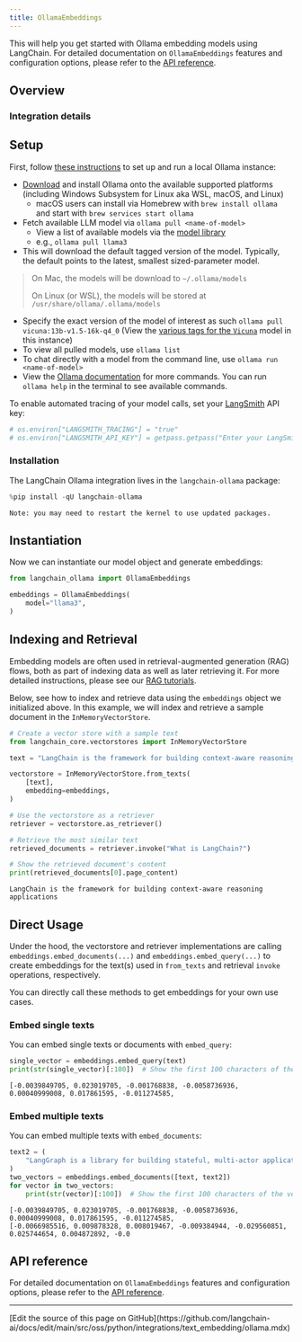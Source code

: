 ```yaml
---
title: OllamaEmbeddings
---
```


This will help you get started with Ollama embedding models using LangChain. For detailed documentation on `OllamaEmbeddings` features and configuration options, please refer to the [API reference](https://python.langchain.com/api_reference/ollama/embeddings/langchain_ollama.embeddings.OllamaEmbeddings.html).

## Overview

### Integration details

<ItemTable category="text_embedding" item="Ollama" />

## Setup

First, follow [these instructions](https://github.com/ollama/ollama?tab=readme-ov-file#ollama) to set up and run a local Ollama instance:

* [Download](https://ollama.ai/download) and install Ollama onto the available supported platforms (including Windows Subsystem for Linux aka WSL, macOS, and Linux)
  * macOS users can install via Homebrew with `brew install ollama` and start with `brew services start ollama`
* Fetch available LLM model via `ollama pull <name-of-model>`
  * View a list of available models via the [model library](https://ollama.ai/library)
  * e.g., `ollama pull llama3`
* This will download the default tagged version of the model. Typically, the default points to the latest, smallest sized-parameter model.

> On Mac, the models will be download to `~/.ollama/models`
>
> On Linux (or WSL), the models will be stored at `/usr/share/ollama/.ollama/models`

* Specify the exact version of the model of interest as such `ollama pull vicuna:13b-v1.5-16k-q4_0` (View the [various tags for the `Vicuna`](https://ollama.ai/library/vicuna/tags) model in this instance)
* To view all pulled models, use `ollama list`
* To chat directly with a model from the command line, use `ollama run <name-of-model>`
* View the [Ollama documentation](https://github.com/ollama/ollama/tree/main/docs) for more commands. You can run `ollama help` in the terminal to see available commands.

To enable automated tracing of your model calls, set your [LangSmith](https://docs.smith.langchain.com/) API key:

```python
# os.environ["LANGSMITH_TRACING"] = "true"
# os.environ["LANGSMITH_API_KEY"] = getpass.getpass("Enter your LangSmith API key: ")
```

### Installation

The LangChain Ollama integration lives in the `langchain-ollama` package:

```python
%pip install -qU langchain-ollama
```

```output
Note: you may need to restart the kernel to use updated packages.
```

## Instantiation

Now we can instantiate our model object and generate embeddings:

```python
from langchain_ollama import OllamaEmbeddings

embeddings = OllamaEmbeddings(
    model="llama3",
)
```

## Indexing and Retrieval

Embedding models are often used in retrieval-augmented generation (RAG) flows, both as part of indexing data as well as later retrieving it. For more detailed instructions, please see our [RAG tutorials](/oss/python/langchain/rag/).

Below, see how to index and retrieve data using the `embeddings` object we initialized above. In this example, we will index and retrieve a sample document in the `InMemoryVectorStore`.

```python
# Create a vector store with a sample text
from langchain_core.vectorstores import InMemoryVectorStore

text = "LangChain is the framework for building context-aware reasoning applications"

vectorstore = InMemoryVectorStore.from_texts(
    [text],
    embedding=embeddings,
)

# Use the vectorstore as a retriever
retriever = vectorstore.as_retriever()

# Retrieve the most similar text
retrieved_documents = retriever.invoke("What is LangChain?")

# Show the retrieved document's content
print(retrieved_documents[0].page_content)
```

```output
LangChain is the framework for building context-aware reasoning applications
```

## Direct Usage

Under the hood, the vectorstore and retriever implementations are calling `embeddings.embed_documents(...)` and `embeddings.embed_query(...)` to create embeddings for the text(s) used in `from_texts` and retrieval `invoke` operations, respectively.

You can directly call these methods to get embeddings for your own use cases.

### Embed single texts

You can embed single texts or documents with `embed_query`:

```python
single_vector = embeddings.embed_query(text)
print(str(single_vector)[:100])  # Show the first 100 characters of the vector
```

```output
[-0.0039849705, 0.023019705, -0.001768838, -0.0058736936, 0.00040999008, 0.017861595, -0.011274585,
```

### Embed multiple texts

You can embed multiple texts with `embed_documents`:

```python
text2 = (
    "LangGraph is a library for building stateful, multi-actor applications with LLMs"
)
two_vectors = embeddings.embed_documents([text, text2])
for vector in two_vectors:
    print(str(vector)[:100])  # Show the first 100 characters of the vector
```

```output
[-0.0039849705, 0.023019705, -0.001768838, -0.0058736936, 0.00040999008, 0.017861595, -0.011274585,
[-0.0066985516, 0.009878328, 0.008019467, -0.009384944, -0.029560851, 0.025744654, 0.004872892, -0.0
```

## API reference

For detailed documentation on `OllamaEmbeddings` features and configuration options, please refer to the [API reference](https://python.langchain.com/api_reference/ollama/embeddings/langchain_ollama.embeddings.OllamaEmbeddings.html).

---

<Callout icon="pen-to-square" iconType="regular">
  [Edit the source of this page on GitHub](https://github.com/langchain-ai/docs/edit/main/src/oss/python/integrations/text_embedding/ollama.mdx)
</Callout>
